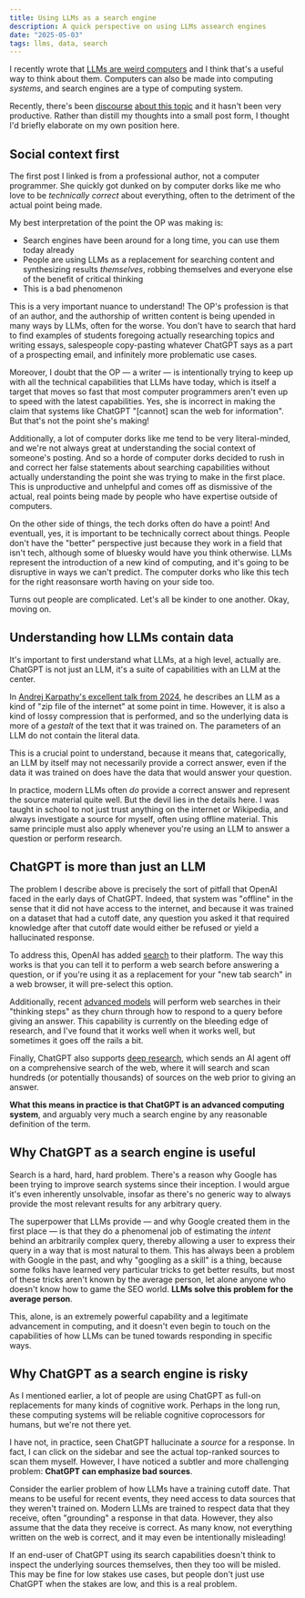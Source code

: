 ```yaml
---
title: Using LLMs as a search engine
description: A quick perspective on using LLMs assearch engines
date: "2025-05-03"
tags: llms, data, search
---
```


I recently wrote that [LLMs are weird computers](./llms-computers) and I think that's a useful way to think about them. Computers can also be made into computing _systems_, and search engines are a type of computing system.

Recently, there's been [discourse](https://bsky.app/profile/annleckie.com/post/3lo2xddgo3k2i) [about this topic](https://bsky.app/profile/caseynewton.bsky.social/post/3lo4tdybmgk2v) and it hasn't been very productive. Rather than distill my thoughts into a small post form, I thought I'd briefly elaborate on my own position here.

## Social context first

The first post I linked is from a professional author, not a computer programmer. She quickly got dunked on by computer dorks like me who love to be _technically correct_ about everything, often to the detriment of the actual point being made.

My best interpretation of the point the OP was making is:

- Search engines have been around for a long time, you can use them today already
- People are using LLMs as a replacement for searching content and synthesizing results _themselves_, robbing themselves and everyone else of the benefit of critical thinking
- This is a bad phenomenon

This is a very important nuance to understand! The OP's profession is that of an author, and the authorship of written content is being upended in many ways by LLMs, often for the worse. You don't have to search that hard to find examples of students foregoing actually researching topics and writing essays, salespeople copy-pasting whatever ChatGPT says as a part of a prospecting email, and infinitely more problematic use cases.

Moreover, I doubt that the OP — a writer — is intentionally trying to keep up with all the technical capabilities that LLMs have today, which is itself a target that moves so fast that most computer programmers aren't even up to speed with the latest capabilities. Yes, she is incorrect in making the claim that systems like ChatGPT "[cannot] scan the web for information". But that's not the point she's making!

Additionally, a lot of computer dorks like me tend to be very literal-minded, and we're not always great at understanding the social context of someone's posting. And so a horde of computer dorks decided to rush in and correct her false statements about searching capabilities without actually understanding the point she was trying to make in the first place. This is unproductive and unhelpful and comes off as dismissive of the actual, real points being made by people who have expertise outside of computers.

On the other side of things, the tech dorks often do have a point! And eventuall, yes, it is important to be technically correct about things. People don't have the "better" perspective just because they work in a field that isn't tech, although some of bluesky would have you think otherwise. LLMs represent the introduction of a new kind of computing, and it's going to be disruptive in ways we can't predict. The computer dorks who like this tech for the right reasonsare worth having on your side too.

Turns out people are complicated. Let's all be kinder to one another. Okay, moving on.

## Understanding how LLMs contain data

It's important to first understand what LLMs, at a high level, actually are. ChatGPT is not just an LLM, it's a suite of capabilities with an LLM at the center.

In [Andrej Karpathy's excellent talk from 2024](https://www.youtube.com/watch?v=zjkBMFhNj_g), he describes an LLM as a kind of "zip file of the internet" at some point in time. However, it is also a kind of lossy compression that is performed, and so the underlying data is more of a _gestalt_ of the text that it was trained on. The parameters of an LLM do not contain the literal data.

This is a crucial point to understand, because it means that, categorically, an LLM by itself may not necessarily provide a correct answer, even if the data it was trained on does have the data that would answer your question.

In practice, modern LLMs often _do_ provide a correct answer and represent the source material quite well. But the devil lies in the details here. I was taught in school to not just trust anything on the internet or Wikipedia, and always investigate a source for myself, often using offline material. This same principle must also apply whenever you're using an LLM to answer a question or perform research.

## ChatGPT is more than just an LLM

The problem I describe above is precisely the sort of pitfall that OpenAI faced in the early days of ChatGPT. Indeed, that system was "offline" in the sense that it did not have access to the internet, and because it was trained on a dataset that had a cutoff date, any question you asked it that required knowledge after that cutoff date would either be refused or yield a hallucinated response.

To address this, OpenAI has added [search](https://openai.com/index/introducing-chatgpt-search/) to their platform. The way this works is that you can tell it to perform a web search before answering a question, or if you're using it as a replacement for your "new tab search" in a web browser, it will pre-select this option.

Additionally, recent [advanced models](https://openai.com/index/introducing-o3-and-o4-mini/) will perform web searches in their "thinking steps" as they churn through how to respond to a query before giving an answer. This capability is currently on the bleeding edge of research, and I've found that it works well when it works well, but sometimes it goes off the rails a bit.

Finally, ChatGPT also supports [deep research](https://openai.com/index/introducing-deep-research/), which sends an AI agent off on a comprehensive search of the web, where it will search and scan hundreds (or potentially thousands) of sources on the web prior to giving an answer.

**What this means in practice is that ChatGPT is an advanced computing system**, and arguably very much a search engine by any reasonable definition of the term.

## Why ChatGPT as a search engine is useful

Search is a hard, hard, hard problem. There's a reason why Google has been trying to improve search systems since their inception. I would argue it's even inherently unsolvable, insofar as there's no generic way to always provide the most relevant results for any arbitrary query.

The superpower that LLMs provide — and why Google created them in the first place — is that they do a phenomenal job of estimating the _intent_ behind an arbitrarily complex query, thereby allowing a user to express their query in a way that is most natural to them. This has always been a problem with Google in the past, and why "googling as a skill" is a thing, because some folks have learned very particular tricks to get better results, but most of these tricks aren't known by the average person, let alone anyone who doesn't know how to game the SEO world. **LLMs solve this problem for the average person**.

This, alone, is an extremely powerful capability and a legitimate advancement in computing, and it doesn't even begin to touch on the capabilities of how LLMs can be tuned towards responding in specific ways.

## Why ChatGPT as a search engine is risky

As I mentioned earlier, a lot of people are using ChatGPT as full-on replacements for many kinds of cognitive work. Perhaps in the long run, these computing systems will be reliable cognitive coprocessors for humans, but we're not there yet.

I have not, in practice, seen ChatGPT hallucinate a _source_ for a response. In fact, I can click on the sidebar and see the actual top-ranked sources to scan them myself. However, I have noticed a subtler and more challenging problem: **ChatGPT can emphasize bad sources**.

Consider the earlier problem of how LLMs have a training cutoff date. That means to be useful for recent events, they need access to data sources that they weren't trained on. Modern LLMs are trained to respect data that they receive, often "grounding" a response in that data. However, they also assume that the data they receive is correct. As many know, not everything written on the web is correct, and it may even be intentionally misleading!

If an end-user of ChatGPT using its search capabilities doesn't think to inspect the underlying sources themselves, then they too will be misled. This may be fine for low stakes use cases, but people don't just use ChatGPT when the stakes are low, and this is a real problem.